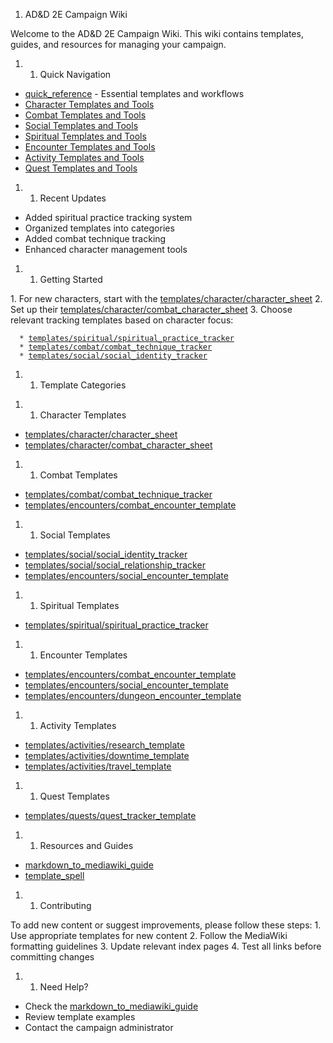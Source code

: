 # AD&D 2E Campaign Wiki

Welcome to the AD&D 2E Campaign Wiki. This wiki contains templates, guides, and resources for managing your campaign.

## Quick Navigation

* [[Quick Reference Guide|quick_reference]] - Essential templates and workflows
* [[Character Management|Character Templates and Tools]]
* [[Combat System|Combat Templates and Tools]]
* [[Social Interaction|Social Templates and Tools]]
* [[Spiritual Practices|Spiritual Templates and Tools]]
* [[Encounter Management|Encounter Templates and Tools]]
* [[Activity Tracking|Activity Templates and Tools]]
* [[Quest Management|Quest Templates and Tools]]

## Recent Updates

* Added spiritual practice tracking system
* Organized templates into categories
* Added combat technique tracking
* Enhanced character management tools

## Getting Started

1. For new characters, start with the [[Character Sheet Template|templates/character/character_sheet]]
2. Set up their [[Combat Sheet|templates/character/combat_character_sheet]]
3. Choose relevant tracking templates based on character focus:
   * [[Spiritual Practice Tracker|templates/spiritual/spiritual_practice_tracker]]
   * [[Combat Technique Tracker|templates/combat/combat_technique_tracker]]
   * [[Social Identity Tracker|templates/social/social_identity_tracker]]

## Template Categories

### Character Templates
* [[Character Sheet|templates/character/character_sheet]]
* [[Combat Character Sheet|templates/character/combat_character_sheet]]

### Combat Templates
* [[Combat Technique Tracker|templates/combat/combat_technique_tracker]]
* [[Combat Encounter Template|templates/encounters/combat_encounter_template]]

### Social Templates
* [[Social Identity Tracker|templates/social/social_identity_tracker]]
* [[Social Relationship Tracker|templates/social/social_relationship_tracker]]
* [[Social Encounter Template|templates/encounters/social_encounter_template]]

### Spiritual Templates
* [[Spiritual Practice Tracker|templates/spiritual/spiritual_practice_tracker]]

### Encounter Templates
* [[Combat Encounter Template|templates/encounters/combat_encounter_template]]
* [[Social Encounter Template|templates/encounters/social_encounter_template]]
* [[Dungeon Encounter Template|templates/encounters/dungeon_encounter_template]]

### Activity Templates
* [[Research Template|templates/activities/research_template]]
* [[Downtime Template|templates/activities/downtime_template]]
* [[Travel Template|templates/activities/travel_template]]

### Quest Templates
* [[Quest Tracker Template|templates/quests/quest_tracker_template]]

## Resources and Guides
* [[Markdown to MediaWiki Guide|markdown_to_mediawiki_guide]]
* [[Spell Template|template_spell]]

## Contributing
To add new content or suggest improvements, please follow these steps:
1. Use appropriate templates for new content
2. Follow the MediaWiki formatting guidelines
3. Update relevant index pages
4. Test all links before committing changes

## Need Help?
* Check the [[Markdown to MediaWiki Guide|markdown_to_mediawiki_guide]]
* Review template examples
* Contact the campaign administrator 
